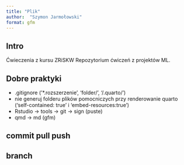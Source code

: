 ```yaml
---
title: "Plik"
author:  "Szymon Jarmołowski"
format: gfm
---
```

## Intro
Ćwieczenia z kursu ZRiSKW
Repozytorium ćwiczeń z projektów ML.

## Dobre praktyki


* .gitignore ('*.rozszerzenie', 'folder/', '/.quarto/')
* nie generuj folderu plików pomocniczych przy renderowanie quarto 
('self-contained: true' i 'embed-resources:true')
* Rstudio -> tools -> git -> sign (puste)
* qmd -> md (gfm)

## commit pull push

## branch
